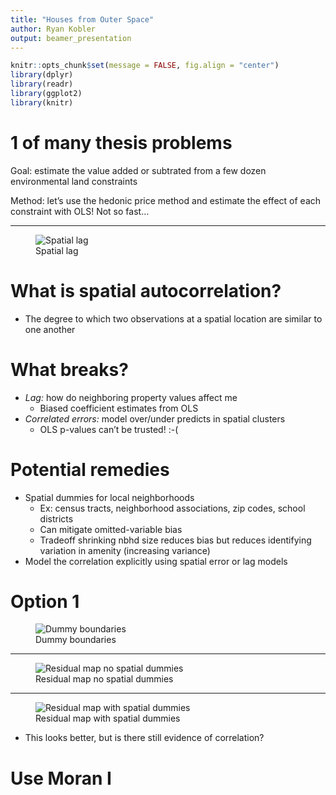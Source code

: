 ```yaml
---
title: "Houses from Outer Space"
author: Ryan Kobler
output: beamer_presentation
---
```


```r
knitr::opts_chunk$set(message = FALSE, fig.align = "center")
library(dplyr)
library(readr)
library(ggplot2)
library(knitr)
```




# 1 of many thesis problems

Goal: estimate the value added or subtrated from a few dozen environmental land constraints

Method: let's use the hedonic price method and estimate the effect of each constraint with OLS! Not so fast...

---

![Spatial lag](figs/spatial-lag.png "Spatial lag")



# What is spatial autocorrelation?
- The degree to which two observations at a spatial location are similar to one another




# What breaks?

- *Lag:* how do neighboring property values affect me
  - Biased coefficient estimates from OLS
  
- *Correlated errors:* model over/under predicts in spatial clusters
  - OLS p-values can't be trusted! :-(


# Potential remedies

- Spatial dummies for local neighborhoods
  - Ex: census tracts, neighborhood associations, zip codes, school districts
  - Can mitigate omitted-variable bias
  - Tradeoff shrinking nbhd size reduces bias but reduces identifying variation in amenity (increasing variance)
  
- Model the correlation explicitly using spatial error or lag models




# Option 1

![Dummy boundaries](figs/within-nbhd-variation.png "Neighborhood boundaries")



---

![Residual map no spatial dummies](figs/resid-no-fe-map.png "Residual map - no FE")

---

![Residual map with spatial dummies](figs/resid-fe.png "Residual map - FE")

- This looks better, but is there still evidence of correlation?

# Use Moran I 






